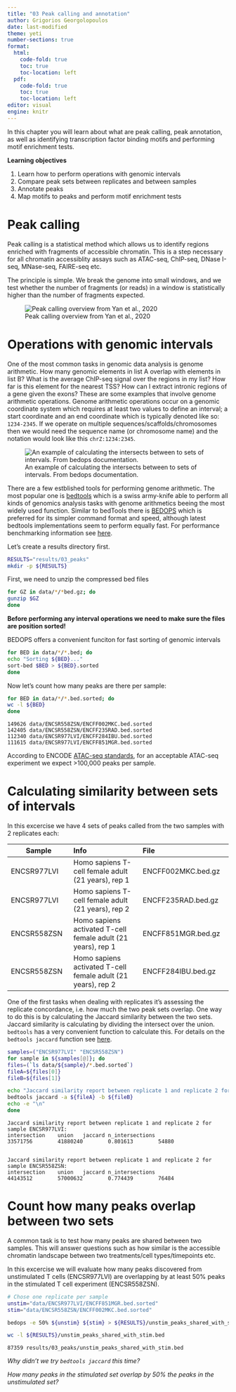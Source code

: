 ```yaml
---
title: "03 Peak calling and annotation"
author: Grigorios Georgolopoulos
date: last-modified
theme: yeti
number-sections: true
format:
  html:
    code-fold: true
    toc: true
    toc-location: left
  pdf:
    code-fold: true
    toc: true
    toc-location: left
editor: visual
engine: knitr
---
```


In this chapter you will learn about what are peak calling, peak annotation, as well as identifying transcription factor binding motifs and performing motif enrichment tests.

**Learning objectives**

1. Learn how to perform operations with genomic intervals
2. Compare peak sets between replicates and between samples
3. Annotate peaks
4. Map motifs to peaks and perform motif enrichment tests

# Peak calling

Peak calling is a statistical method which allows us to identify regions enriched with fragments of accessible chromatin. This is a step necessary for all chromatin accessiblity assays such as ATAC-seq, ChIP-seq, DNase I-seq, MNase-seq, FAIRE-seq etc.

The principle is simple. We break the genome into small windows, and we test whether the number of fragments (or reads) in a window is statistically higher than the number of fragments expected.

![Peak calling overview from Yan et al., 2020](assets/peak_calling.png)

# Operations with genomic intervals

One of the most common tasks in genomic data analysis is genome arithmetic. How many genomic elements in list A overlap with elements in list B? What is the average ChIP-seq signal over the regions in my list? How far is this element for the nearest TSS? How can I extract intronic regions of a gene given the exons? These are some examples that involve genome arithmetic operations. Genome arithmetic operations occur on a genomic coordinate system which requires at least two values to define an interval; a start coordinate and an end coordinate which is typically denoted like so: `1234-2345`. If we operate on multiple sequences/scaffolds/chromosomes then we would need the sequence name (or chromosome name) and the notation would look like this `chrZ:1234:2345`.

![An example of calculating the intersects between to sets of intervals. From bedops documentation.](assets/bedops_intersect.png){.lightbox}

There are a few estblished tools for performing genome arithmetic. The most popular one is [bedtools](https://bedtools.readthedocs.io/en/latest/) which is a swiss army-knife able to perform all kinds of genomics analysis tasks with genome arithmetics beeing the most widely used function. Similar to bedTools there is [BEDOPS](https://bedops.readthedocs.io/en/latest/index.html) which is preferred for its simpler command format and speed, although latest bedtools implementations seem to perform equally fast. For performance benchmarking information see [here](https://bedtools.readthedocs.io/en/latest/#performance).

Let's create a results directory first.

```bash
RESULTS="results/03_peaks"
mkdir -p ${RESULTS}
```


First, we need to unzip the compressed bed files
```bash
for GZ in data/*/*bed.gz; do
gunzip $GZ
done
```

**Before performing any interval operations we need to make sure the files are position sorted!**

BEDOPS offers a convenient funciton for fast sorting of genomic intervals

```bash
for BED in data/*/*.bed; do
echo "Sorting ${BED}..."
sort-bed $BED > ${BED}.sorted
done
```

Now let's count how many peaks are there per sample:

```bash
for BED in data/*/*.bed.sorted; do
wc -l ${BED}
done
```
```
149626 data/ENCSR558ZSN/ENCFF002MKC.bed.sorted
142405 data/ENCSR558ZSN/ENCFF235RAD.bed.sorted
112340 data/ENCSR977LVI/ENCFF284IBU.bed.sorted
111615 data/ENCSR977LVI/ENCFF851MGR.bed.sorted
```

According to ENCODE [ATAC-seq standards](https://www.encodeproject.org/atac-seq/#standards), for an acceptable ATAC-seq experiment we expect >100,000 peaks per sample.


# Calculating similarity between sets of intervals

In this excercise we have 4 sets of peaks called from the two samples with 2 replicates each:

| Sample      |     Info      |  File |
|-------------|:-------------|:-----------------|
| ENCSR977LVI | Homo sapiens T-cell female adult (21 years), rep 1 |ENCFF002MKC.bed.gz|
| ENCSR977LVI | Homo sapiens T-cell female adult (21 years), rep 2 |ENCFF235RAD.bed.gz|
| ENCSR558ZSN | Homo sapiens activated T-cell female adult (21 years), rep 1 |ENCFF851MGR.bed.gz|
| ENCSR558ZSN | Homo sapiens activated T-cell female adult (21 years), rep 2 |ENCFF284IBU.bed.gz|

One of the first tasks when dealing with replicates it's assessing the replicate concordance, i.e. how much the two peak sets overlap. One way to do this is by calculating the Jaccard similarity between the two sets. Jaccard similarity is calculating by dividing the intersect over the union. `bedtools` has a very convenient function to calculate this. For details on the `bedtools jaccard` function see [here](https://bedtools.readthedocs.io/en/latest/content/tools/jaccard.html).

```bash
samples=("ENCSR977LVI" "ENCSR558ZSN")
for sample in ${samples[@]}; do
files=(`ls data/${sample}/*.bed.sorted`)
fileA=${files[0]}
fileB=${files[1]}

echo "Jaccard similarity report between replicate 1 and replicate 2 for sample ${sample}:"
bedtools jaccard -a ${fileA} -b ${fileB}
echo -e "\n"
done
```
```
Jaccard similarity report between replicate 1 and replicate 2 for sample ENCSR977LVI:
intersection    union   jaccard n_intersections
33571756        41880240        0.801613        54880


Jaccard similarity report between replicate 1 and replicate 2 for sample ENCSR558ZSN:
intersection    union   jaccard n_intersections
44143512        57000632        0.774439        76484
```

# Count how many peaks overlap between two sets

A common task is to test how many peaks are shared between two samples. This will answer questions such as how similar is the accessible chromatin landscape between two treatments/cell types/timepoints etc.

In this excercise we will evaluate how many peaks discovered from unstimulated T cells (ENCSR977LVI) are overlapping by at least 50% peaks in the stimulated T cell experiment (ENCSR558ZSN).

```bash
# Chose one replicate per sample
unstim="data/ENCSR977LVI/ENCFF851MGR.bed.sorted"
stim="data/ENCSR558ZSN/ENCFF002MKC.bed.sorted"

bedops -e 50% ${unstim} ${stim} > ${RESULTS}/unstim_peaks_shared_with_stim.bed

wc -l ${RESULTS}/unstim_peaks_shared_with_stim.bed
```
```
87359 results/03_peaks/unstim_peaks_shared_with_stim.bed
```

*Why didn't we try `bedtools jaccard` this time?*

*How many peaks in the stimulated set overlap by 50% the peaks in the unstimulated set?*

